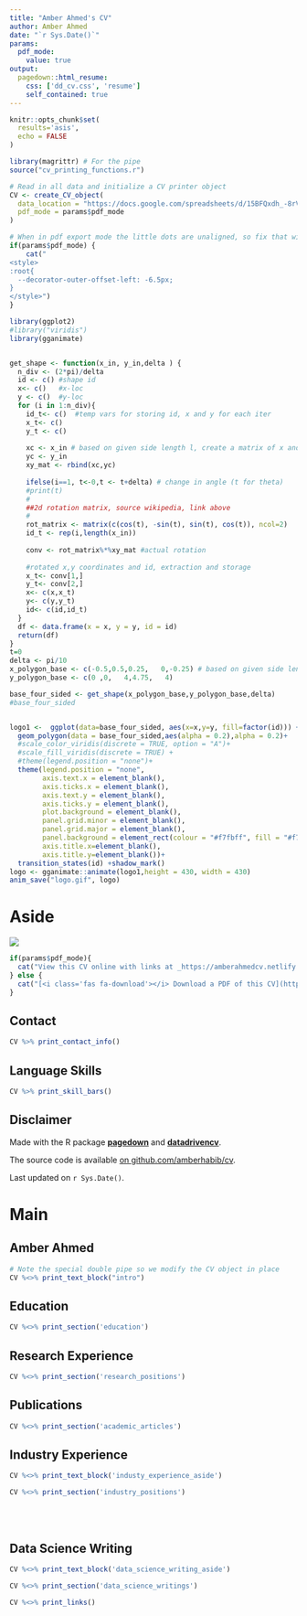 ```yaml
---
title: "Amber Ahmed's CV"
author: Amber Ahmed
date: "`r Sys.Date()`"
params:
  pdf_mode:
    value: true
output:
  pagedown::html_resume:
    css: ['dd_cv.css', 'resume']
    self_contained: true
---
```


```r
knitr::opts_chunk$set(
  results='asis', 
  echo = FALSE
)

library(magrittr) # For the pipe
source("cv_printing_functions.r")

# Read in all data and initialize a CV printer object
CV <- create_CV_object(
  data_location = "https://docs.google.com/spreadsheets/d/15BFQxdh_-8rVkvc3ysKDfKVny2pqQqZz0PnTs5HbgLg/edit#gid=340636497",  
  pdf_mode = params$pdf_mode
)

```


```r
# When in pdf export mode the little dots are unaligned, so fix that with some conditional CSS.
if(params$pdf_mode) {
    cat("
<style>
:root{
  --decorator-outer-offset-left: -6.5px;
}
</style>")
}
```
```r
library(ggplot2)
#library("viridis") 
library(gganimate)


get_shape <- function(x_in, y_in,delta ) {
  n_div <- (2*pi)/delta
  id <- c() #shape id
  x<- c()   #x-loc
  y <- c()  #y-loc
  for (i in 1:n_div){
    id_t<- c()  #temp vars for storing id, x and y for each iter
    x_t<- c()
    y_t <- c()
    
    xc <- x_in # based on given side length l, create a matrix of x and y
    yc <- y_in
    xy_mat <- rbind(xc,yc)
    
    ifelse(i==1, t<-0,t <- t+delta) # change in angle (t for theta)
    #print(t)
    #
    ##2d rotation matrix, source wikipedia, link above
    #
    rot_matrix <- matrix(c(cos(t), -sin(t), sin(t), cos(t)), ncol=2) 
    id_t <- rep(i,length(x_in))
    
    conv <- rot_matrix%*%xy_mat #actual rotation
    
    #rotated x,y coordinates and id, extraction and storage
    x_t<- conv[1,] 
    y_t<- conv[2,]
    x<- c(x,x_t)
    y<- c(y,y_t)
    id<- c(id,id_t)
  }
  df <- data.frame(x = x, y = y, id = id)
  return(df) 
}
t=0
delta <- pi/10
x_polygon_base <- c(-0.5,0.5,0.25,   0,-0.25) # based on given side length l, create a matrix of x and y
y_polygon_base <- c(0 ,0,   4,4.75,   4)

base_four_sided <- get_shape(x_polygon_base,y_polygon_base,delta)
#base_four_sided 


logo1 <-  ggplot(data=base_four_sided, aes(x=x,y=y, fill=factor(id))) +
  geom_polygon(data = base_four_sided,aes(alpha = 0.2),alpha = 0.2)+
  #scale_color_viridis(discrete = TRUE, option = "A")+
  #scale_fill_viridis(discrete = TRUE) +
  #theme(legend.position = "none")+
  theme(legend.position = "none",
        axis.text.x = element_blank(),
        axis.ticks.x = element_blank(),
        axis.text.y = element_blank(),
        axis.ticks.y = element_blank(),
        plot.background = element_blank(),
        panel.grid.minor = element_blank(),
        panel.grid.major = element_blank(),
        panel.background = element_rect(colour = "#f7fbff", fill = "#f7fbff", size=5),
        axis.title.x=element_blank(),
        axis.title.y=element_blank())+
  transition_states(id) +shadow_mark()
logo <- gganimate::animate(logo1,height = 430, width = 430)
anim_save("logo.gif", logo)
```

Aside
================================================================================

<!-- Swap image with your preferred logo -->
![](logo.gif)

```r
if(params$pdf_mode){
  cat("View this CV online with links at _https://amberahmedcv.netlify.app/")
} else {
  cat("[<i class='fas fa-download'></i> Download a PDF of this CV](https://github.com/AmberHabib/cv/raw/master/Ahmedcv.pdf)")
}
```

Contact {#contact}
--------------------------------------------------------------------------------

```r
CV %>% print_contact_info()
```



Language Skills {#skills}
--------------------------------------------------------------------------------

```r
CV %>% print_skill_bars()
```



Disclaimer {#disclaimer}
--------------------------------------------------------------------------------

Made with the R package [**pagedown**](https://github.com/rstudio/pagedown) and [**datadrivencv**](https://github.com/nstrayer/cv). 

The source code is available [on github.com/amberhabib/cv](https://github.com/AmberHabib/cv).

Last updated on `r Sys.Date()`.



Main
================================================================================

Amber Ahmed {#title}
--------------------------------------------------------------------------------

```r
# Note the special double pipe so we modify the CV object in place
CV %<>% print_text_block("intro") 
```



Education {data-icon=graduation-cap data-concise=true}
--------------------------------------------------------------------------------

```r
CV %<>% print_section('education')
```



Research Experience {data-icon=laptop}
--------------------------------------------------------------------------------

```r
CV %<>% print_section('research_positions')
```

Publications {data-icon=book}
--------------------------------------------------------------------------------

```r
CV %<>% print_section('academic_articles')
```

Industry Experience {data-icon=suitcase}
--------------------------------------------------------------------------------

::: aside
```r
CV %<>% print_text_block('industy_experience_aside')
```
:::

```r
CV %<>% print_section('industry_positions')
```


<br>
<br>


Data Science Writing {data-icon=chart-line}
--------------------------------------------------------------------------------

::: aside
```r
CV %<>% print_text_block('data_science_writing_aside')
```
:::

```r
CV %<>% print_section('data_science_writings')
```


```r
CV %<>% print_links()
```

